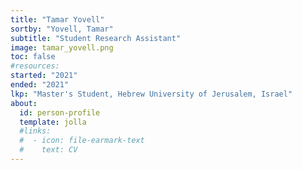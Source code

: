 ```yaml
---
title: "Tamar Yovell"
sortby: "Yovell, Tamar"
subtitle: "Student Research Assistant"
image: tamar_yovell.png
toc: false
#resources: 
started: "2021"
ended: "2021"
lkp: "Master's Student, Hebrew University of Jerusalem, Israel"
about:
  id: person-profile
  template: jolla
  #links:
  #  - icon: file-earmark-text
  #    text: CV
---
```


:::{#person-profile}
:::

<!---
## Biography
## Experience
## Education
-->
